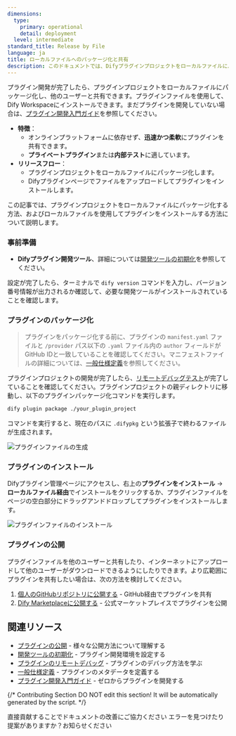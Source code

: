 ```yaml
---
dimensions:
  type:
    primary: operational
    detail: deployment
  level: intermediate
standard_title: Release by File
language: ja
title: ローカルファイルへのパッケージ化と共有
description: このドキュメントでは、Difyプラグインプロジェクトをローカルファイルにパッケージ化し、他のユーザーと共有するための詳細な手順を説明します。内容には、プラグインのパッケージ化前の準備作業、Difyプラグイン開発ツールを使用したパッケージ化コマンドの実行、生成された.difypkgファイルのインストール方法、およびプラグインファイルを他のユーザーと共有する方法が含まれます。
---
```


プラグイン開発が完了したら、プラグインプロジェクトをローカルファイルにパッケージ化し、他のユーザーと共有できます。プラグインファイルを使用して、Dify Workspaceにインストールできます。まだプラグインを開発していない場合は、[プラグイン開発入門ガイド](/plugin_dev_ja/0211-getting-started-dify-tool.ja)を参照してください。

* **特徴**：
  * オンラインプラットフォームに依存せず、**迅速かつ柔軟**にプラグインを共有できます。
  * **プライベートプラグイン**または**内部テスト**に適しています。
* **リリースフロー**：
  * プラグインプロジェクトをローカルファイルにパッケージ化します。
  * Difyプラグインページでファイルをアップロードしてプラグインをインストールします。

この記事では、プラグインプロジェクトをローカルファイルにパッケージ化する方法、およびローカルファイルを使用してプラグインをインストールする方法について説明します。

### 事前準備

* **Difyプラグイン開発ツール**、詳細については[開発ツールの初期化](/plugin_dev_ja/0221-initialize-development-tools.ja)を参照してください。

設定が完了したら、ターミナルで `dify version` コマンドを入力し、バージョン番号情報が出力されるか確認して、必要な開発ツールがインストールされていることを確認します。

### プラグインのパッケージ化

> プラグインをパッケージ化する前に、プラグインの `manifest.yaml` ファイルと `/provider` パス以下の `.yaml` ファイル内の `author` フィールドがGitHub IDと一致していることを確認してください。マニフェストファイルの詳細については、[一般仕様定義](/plugin_dev_ja/0411-general-specifications.ja)を参照してください。

プラグインプロジェクトの開発が完了したら、[リモートデバッグテスト](/plugin_dev_ja/0411-remote-debug-a-plugin.ja)が完了していることを確認してください。プラグインプロジェクトの親ディレクトリに移動し、以下のプラグインパッケージ化コマンドを実行します。

```bash
dify plugin package ./your_plugin_project
```

コマンドを実行すると、現在のパスに `.difypkg` という拡張子で終わるファイルが生成されます。

![プラグインファイルの生成](https://assets-docs.dify.ai/2024/12/98e09c04273eace8fe6e5ac976443cca.png)

### プラグインのインストール

Difyプラグイン管理ページにアクセスし、右上の**プラグインをインストール** → **ローカルファイル経由**でインストールをクリックするか、プラグインファイルをページの空白部分にドラッグアンドドロップしてプラグインをインストールします。

![プラグインファイルのインストール](https://assets-docs.dify.ai/2024/12/8c31c4025a070f23455799f942b91a57.png)

### プラグインの公開

プラグインファイルを他のユーザーと共有したり、インターネットにアップロードして他のユーザーがダウンロードできるようにしたりできます。より広範囲にプラグインを共有したい場合は、次の方法を検討してください。

1. [個人のGitHubリポジトリに公開する](/plugin_dev_ja/0322-release-to-individual-github-repo.ja) - GitHub経由でプラグインを共有
2. [Dify Marketplaceに公開する](/plugin_dev_ja/0322-release-to-dify-marketplace.ja) - 公式マーケットプレイスでプラグインを公開

## 関連リソース

- [プラグインの公開](/plugin_dev_ja/0321-release-overview.ja) - 様々な公開方法について理解する
- [開発ツールの初期化](/plugin_dev_ja/0221-initialize-development-tools.ja) - プラグイン開発環境を設定する
- [プラグインのリモートデバッグ](/plugin_dev_ja/0411-remote-debug-a-plugin.ja) - プラグインのデバッグ方法を学ぶ
- [一般仕様定義](/plugin_dev_ja/0411-general-specifications.ja) - プラグインのメタデータを定義する
- [プラグイン開発入門ガイド](/plugin_dev_ja/0211-getting-started-dify-tool.ja) - ゼロからプラグインを開発する

{/*
Contributing Section
DO NOT edit this section!
It will be automatically generated by the script.
*/}

<CardGroup cols="2">
    <Card
        title="このページを編集する"
        icon="pen-to-square"
        href="https://github.com/langgenius/dify-docs-mintlify/edit/main/plugin_dev_ja/0322-release-by-file.ja.mdx"
    >
        直接貢献することでドキュメントの改善にご協力ください
    </Card>
    <Card
        title="問題を報告する"
        icon="github"
        href="https://github.com/langgenius/dify-docs-mintlify/issues/new?title=ドキュメントの問題%3A%20release-by-file&body=%23%23%20問題の説明%0A%3C%21--%20発見した問題について簡単に説明してください%20--%3E%0A%0A%23%23%20ページリンク%0Ahttps%3A%2F%2Fgithub.com%2Flanggenius%2Fdify-docs-mintlify%2Fblob%2Fmain%2Fplugin_dev_ja%2F0322-release-by-file.ja.mdx%0A%0A%23%23%20提案される変更%0A%3C%21--%20特定の変更案がある場合は、ここで説明してください%20--%3E%0A%0A%3C%21--%20ドキュメントの品質向上にご協力いただきありがとうございます！%20--%3E"
    >
        エラーを見つけたり提案がありますか？お知らせください
    </Card>
</CardGroup>
